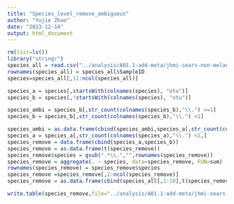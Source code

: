 ```yaml
---
title: "Species_level_remove_ambiguous"
author: "Yujie Zhao"
date: "2023-12-14"
output: html_document
---
```


```r
rm(list=ls())
library("stringr")
species_all = read.csv("../analysis/A01.1-add-meta/jhmi-sears-non-melanoma.species-otu.avgGTE0.01Prct.txt",sep="\t")
rownames(species_all) = species_all$SampleID
species=species_all[,11:ncol(species_all)]

species_a = species[,startsWith(colnames(species), "otu")]
species_b = species[,!startsWith(colnames(species), "otu")]

species_ambi = species_b[,str_count(colnames(species_b),"\\.") >=1]
species_b = species_b[,str_count(colnames(species_b),"\\.") <1]

species_ambi = as.data.frame(cbind(species_ambi,species_a[,str_count(colnames(species_a),"\\.") >=2,]))
species_a = species_a[,str_count(colnames(species_a),"\\.") <2,]
species_remove = data.frame(cbind(species_a,species_b))
species_remove = as.data.frame(t(species_remove))
species_remove$species = gsub(".*\\.","",rownames(species_remove))
species_remove = aggregate(. ~ species, data=species_remove, FUN=sum)
rownames(species_remove) = species_remove$species
species_remove =species_remove[,2:ncol(species_remove)]
species_remove = as.data.frame(cbind(species_all[,1:10],t(species_remove),species_ambi))

write.table(species_remove,file="../analysis/A01.1-add-meta/jhmi-sears-non-melanoma.species.txt",sep="\t",row.names=FALSE,quote = FALSE)

```

